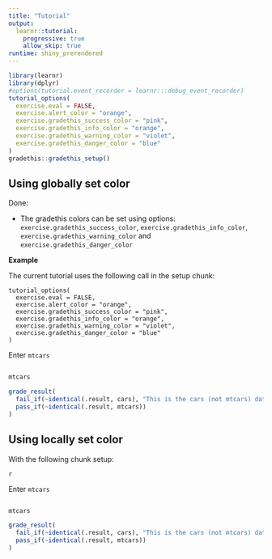 ```yaml
---
title: "Tutorial"
output: 
  learnr::tutorial:
    progressive: true
    allow_skip: true
runtime: shiny_prerendered
---
```


```r
library(learnr)
library(dplyr)
#options(tutorial.event_recorder = learnr:::debug_event_recorder)
tutorial_options(
  exercise.eval = FALSE,
  exercise.alert_color = "orange",
  exercise.gradethis_success_color = "pink",
  exercise.gradethis_info_color = "orange",
  exercise.gradethis_warning_color = "violet",
  exercise.gradethis_danger_color = "blue"
)
gradethis::gradethis_setup()
```

## Using globally set color

Done: 

+ The gradethis colors can be set using options: `exercise.gradethis_success_color`, `exercise.gradethis_info_color`, `exercise.gradethis_warning_color` and `exercise.gradethis_danger_color`

__Example__

The current tutorial uses the following call in the setup chunk:

```
tutorial_options(
  exercise.eval = FALSE,
  exercise.alert_color = "orange",
  exercise.gradethis_success_color = "pink",
  exercise.gradethis_info_color = "orange",
  exercise.gradethis_warning_color = "violet",
  exercise.gradethis_danger_color = "blue"
)
```

Enter `mtcars`

```r

```

```r
mtcars
```


```r
grade_result(
  fail_if(~identical(.result, cars), "This is the cars (not mtcars) dataset."),
  pass_if(~identical(.result, mtcars))
)
```

## Using locally set color

With the following chunk setup: 

```
{r mtcars2 exercise.gradethis_success_color = "red", ,exercise.gradethis_info_color = "violet", exercise.gradethis_warning_color = "blue", exercise.gradethis_danger_color = "green"}
```

Enter `mtcars`

```r

```

```r
mtcars
```


```r
grade_result(
  fail_if(~identical(.result, cars), "This is the cars (not mtcars) dataset."),
  pass_if(~identical(.result, mtcars))
)
```

